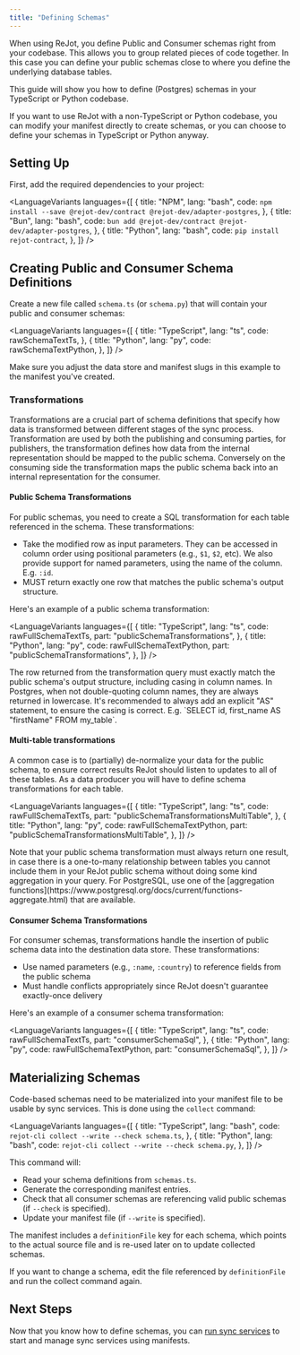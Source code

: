 ```yaml
---
title: "Defining Schemas"
---
```



When using ReJot, you define Public and Consumer schemas right from your codebase. This allows you
to group related pieces of code together. In this case you can define your public schemas close to
where you define the underlying database tables.

This guide will show you how to define (Postgres) schemas in your TypeScript or Python codebase.

<Notice type="NOTE">
  If you want to use ReJot with a non-TypeScript or Python codebase, you can modify your manifest
  directly to create schemas, or you can choose to define your schemas in TypeScript or Python
  anyway.
</Notice>

## Setting Up

First, add the required dependencies to your project:

<LanguageVariants
  languages={[
    {
      title: "NPM",
      lang: "bash",
      code: `npm install --save @rejot-dev/contract @rejot-dev/adapter-postgres`,
    },
    {
      title: "Bun",
      lang: "bash",
      code: `bun add @rejot-dev/contract @rejot-dev/adapter-postgres`,
    },
    {
      title: "Python",
      lang: "bash",
      code: `pip install rejot-contract`,
    },
  ]}
/>
## Creating Public and Consumer Schema Definitions

Create a new file called `schema.ts` (or `schema.py`) that will contain your public and consumer
schemas:

<LanguageVariants
  languages={[
    {
      title: "TypeScript",
      lang: "ts",
      code: rawSchemaTextTs,
    },
    {
      title: "Python",
      lang: "py",
      code: rawSchemaTextPython,
    },
  ]}
/>

<Notice type="TIP">
  Make sure you adjust the data store and manifest slugs in this example to the manifest you've
  created.
</Notice>

### Transformations

Transformations are a crucial part of schema definitions that specify how data is transformed
between different stages of the sync process. Transformation are used by both the publishing and
consuming parties, for publishers, the transformation defines how data from the internal
representation should be mapped to the public schema. Conversely on the consuming side the
transformation maps the public schema back into an internal representation for the consumer.

#### Public Schema Transformations

For public schemas, you need to create a SQL transformation for each table referenced in the schema.
These transformations:

- Take the modified row as input parameters. They can be accessed in column order using positional
  parameters (e.g., `$1`, `$2`, etc). We also provide support for named parameters, using the name
  of the column. E.g. `:id`.
- MUST return exactly one row that matches the public schema's output structure.

Here's an example of a public schema transformation:

<LanguageVariants
  languages={[
    {
      title: "TypeScript",
      lang: "ts",
      code: rawFullSchemaTextTs,
      part: "publicSchemaTransformations",
    },
    {
      title: "Python",
      lang: "py",
      code: rawFullSchemaTextPython,
      part: "publicSchemaTransformations",
    },
  ]}
/>

<Notice type="IMPORTANT">
  The row returned from the transformation query must exactly match the public schema's output
  structure, including casing in column names. In Postgres, when not double-quoting column names,
  they are always returned in lowercase. It's recommended to always add an explicit "AS" statement,
  to ensure the casing is correct. E.g. `SELECT id, first_name AS "firstName" FROM my_table`.
</Notice>

#### Multi-table transformations

A common case is to (partially) de-normalize your data for the public schema, to ensure correct
results ReJot should listen to updates to all of these tables. As a data producer you will have to
define schema transformations for each table.

<LanguageVariants
  languages={[
    {
      title: "TypeScript",
      lang: "ts",
      code: rawFullSchemaTextTs,
      part: "publicSchemaTransformationsMultiTable",
    },
    {
      title: "Python",
      lang: "py",
      code: rawFullSchemaTextPython,
      part: "publicSchemaTransformationsMultiTable",
    },
  ]}
/>

<Notice type="NOTE">
  Note that your public schema transformation must always return one result, in case there is a
  one-to-many relationship between tables you cannot include them in your ReJot public schema
  without doing some kind aggregation in your query. For PostgreSQL, use one of the [aggregation
  functions](https://www.postgresql.org/docs/current/functions-aggregate.html) that are available.
</Notice>

#### Consumer Schema Transformations

For consumer schemas, transformations handle the insertion of public schema data into the
destination data store. These transformations:

- Use named parameters (e.g., `:name`, `:country`) to reference fields from the public schema
- Must handle conflicts appropriately since ReJot doesn't guarantee exactly-once delivery

Here's an example of a consumer schema transformation:

<LanguageVariants
  languages={[
    {
      title: "TypeScript",
      lang: "ts",
      code: rawFullSchemaTextTs,
      part: "consumerSchemaSql",
    },
    {
      title: "Python",
      lang: "py",
      code: rawFullSchemaTextPython,
      part: "consumerSchemaSql",
    },
  ]}
/>

## Materializing Schemas

Code-based schemas need to be materialized into your manifest file to be usable by sync services.
This is done using the `collect` command:

<LanguageVariants
  languages={[
    {
      title: "TypeScript",
      lang: "bash",
      code: `rejot-cli collect --write --check schema.ts`,
    },
    {
      title: "Python",
      lang: "bash",
      code: `rejot-cli collect --write --check schema.py`,
    },
  ]}
/>

This command will:

- Read your schema definitions from `schemas.ts`.
- Generate the corresponding manifest entries.
- Check that all consumer schemas are referencing valid public schemas (if `--check` is specified).
- Update your manifest file (if `--write` is specified).

The manifest includes a `definitionFile` key for each schema, which points to the actual source file
and is re-used later on to update collected schemas.

If you want to change a schema, edit the file referenced by `definitionFile` and run the collect
command again.

## Next Steps

Now that you know how to define schemas, you can
[run sync services](/docs/guides/running-sync-services) to start and manage sync services using
manifests.
